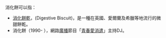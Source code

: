 消化餅可以指：

*[[消化餅乾|消化餅乾]]，(Digestive Biscuit)，是一種在英國、愛爾蘭及希臘等地流行的微甜餅乾。
*消化餅（1990- ），網路[[廣播|廣播]]節目「[[青春愛消遣|青春愛消遣]]」主持DJ。

{{Disambig|Cat=三字消歧义}}